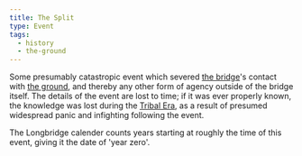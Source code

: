 ```yaml
---
title: The Split
type: Event
tags:
  - history
  - the-ground
---
```

Some presumably catastropic event which severed [the bridge](lore:the-bridge)'s
contact with [the ground](lore:the-ground), and thereby any other form of agency
outside of the bridge itself. The details of the event are lost to time; if it
was ever properly known, the knowledge was lost during the [Tribal
Era](lore:tribal-era), as a result of presumed widespread panic and infighting
following the event.

The Longbridge calender counts years starting at
roughly the time of this event, giving it the date of 'year zero'.
